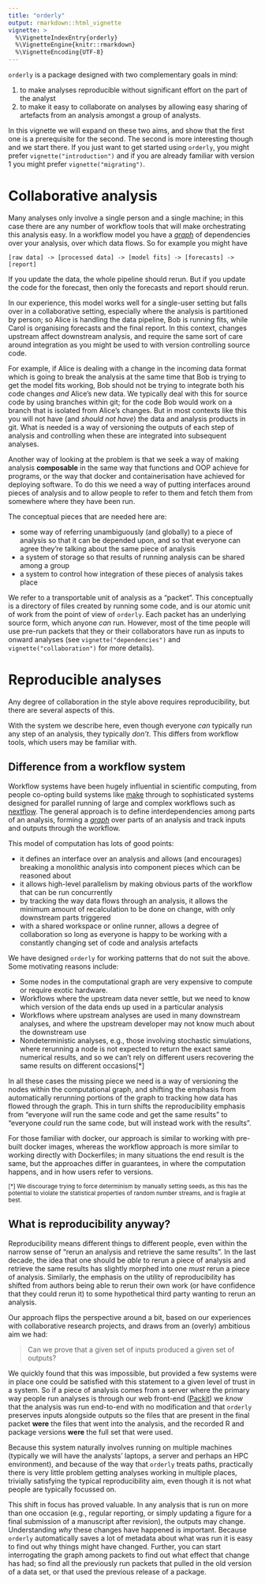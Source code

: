 ```yaml
---
title: "orderly"
output: rmarkdown::html_vignette
vignette: >
  %\VignetteIndexEntry{orderly}
  %\VignetteEngine{knitr::rmarkdown}
  %\VignetteEncoding{UTF-8}
---
```


`orderly` is a package designed with two complementary goals in mind:

1. to make analyses reproducible without significant effort on the part of the analyst
2. to make it easy to collaborate on analyses by allowing easy sharing of artefacts from an analysis amongst a group of analysts.

In this vignette we will expand on these two aims, and show that the first one is a prerequisite for the second. The second is more interesting though and we start there. If you just want to get started using `orderly`, you might prefer `vignette("introduction")` and if you are already familiar with version 1 you might prefer `vignette("migrating")`.

# Collaborative analysis

Many analyses only involve a single person and a single machine; in this case there are any number of workflow tools that will make orchestrating this analysis easy.  In a workflow model you have a [_graph_](https://en.wikipedia.org/wiki/Directed_acyclic_graph) of dependencies over your analysis, over which data flows. So for example you might have 

```
[raw data] -> [processed data] -> [model fits] -> [forecasts] -> [report]
```

If you update the data, the whole pipeline should rerun.  But if you update the code for the forecast, then only the forecasts and report should rerun.

In our experience, this model works well for a single-user setting but falls over in a collaborative setting, especially where the analysis is partitioned by person; so Alice is handling the data pipeline, Bob is running fits, while Carol is organising forecasts and the final report.  In this context, changes upstream affect downstream analysis, and require the same sort of care around integration as you might be used to with version controlling source code.

For example, if Alice is dealing with a change in the incoming data format which is going to break the analysis at the same time that Bob is trying to get the model fits working, Bob should not be trying to integrate both his code changes *and* Alice's new data. We typically deal with this for source code by using branches within git; for the code Bob would work on a branch that is isolated from Alice's changes.  But in most contexts like this you will not have (and _should not have_) the data and analysis products in git.  What is needed is a way of versioning the outputs of each step of analysis and controlling when these are integrated into subsequent analyses.

Another way of looking at the problem is that we seek a way of making analysis **composable** in the same way that functions and OOP achieve for programs, or the way that docker and containerisation have achieved for deploying software.  To do this we need a way of putting interfaces around pieces of analysis and to allow people to refer to them and fetch them from somewhere where they have been run.

The conceptual pieces that are needed here are:

* some way of referring unambiguously (and globally) to a piece of analysis so that it can be depended upon, and so that everyone can agree they're talking about the same piece of analysis
* a system of storage so that results of running analysis can be shared among a group
* a system to control how integration of these pieces of analysis takes place

We refer to a transportable unit of analysis as a "packet". This conceptually is a directory of files created by running some code, and is our atomic unit of work from the point of view of `orderly`.  Each packet has an underlying source form, which anyone *can* run. However, most of the time people will use pre-run packets that they or their collaborators have run as inputs to onward analyses (see `vignette("dependencies")` and `vignette("collaboration")` for more details).

# Reproducible analyses

Any degree of collaboration in the style above requires reproducibility, but there are several aspects of this.

With the system we describe here, even though everyone *can* typically run any step of an analysis, they typically *don't*. This differs from workflow tools, which users may be familiar with.

## Difference from a workflow system

Workflow systems have been hugely influential in scientific computing, from people co-opting build systems like [make](https://en.wikipedia.org/wiki/Make_(software)) through to sophisticated systems designed for parallel running of large and complex workflows such as [nextflow](https://www.nextflow.io/). The general approach is to define interdependencies among parts of an analysis, forming a [_graph_](https://en.wikipedia.org/wiki/Directed_acyclic_graph) over parts of an analysis and track inputs and outputs through the workflow. 

This model of computation has lots of good points:

* it defines an interface over an analysis and allows (and encourages) breaking a monolithic analysis into component pieces which can be reasoned about
* it allows high-level parallelism by making obvious parts of the workflow that can be run concurrently
* by tracking the way data flows through an analysis, it allows the minimum amount of recalculation to be done on change, with only downstream parts triggered
* with a shared workspace or online runner, allows a degree of collaboration so long as everyone is happy to be working with a constantly changing set of code and analysis artefacts

We have designed `orderly` for working patterns that do not suit the above. Some motivating reasons include:

* Some nodes in the computational graph are very expensive to compute or require exotic hardware.
* Workflows where the upstream data never settle, but we need to know which version of the data ends up used in a particular analysis
* Workflows where upstream analyses are used in many downstream analyses, and where the upstream developer may not know much about the downstream use
* Nondeterministic analyses, e.g., those involving stochastic simulations, where rerunning a node is not expected to return the exact same numerical results, and so we can't rely on different users recovering the same results on different occasions[*]

In all these cases the missing piece we need is a way of versioning the nodes within the computational graph, and shifting the emphasis from automatically rerunning portions of the graph to tracking how data has flowed through the graph.  This in turn shifts the reproducibility emphasis from "everyone _will_ run the same code and get the same results" to "everyone _could_ run the same code, but will instead work with the results".

For those familiar with docker, our approach is similar to working with pre-built docker images, whereas the workflow approach is more similar to working directly with Dockerfiles; in many situations the end result is the same, but the approaches differ in guarantees, in where the computation happens, and in how users refer to versions.

<small>
[*] We discourage trying to force determinism by manually setting seeds, as this has the potential to violate the statistical properties of random number streams, and is fragile at best.
</small>

## What is reproducibility anyway?

Reproducibility means different things to different people, even within the narrow sense of "rerun an analysis and retrieve the same results".  In the last decade, the idea that one should be *able* to rerun a piece of analysis and retrieve the same results has slightly morphed into one *must* rerun a piece of analysis.  Similarly, the emphasis on the utility of reproducibility has shifted from authors being able to rerun their own work (or have confidence that they could rerun it) to some hypothetical third party wanting to rerun an analysis.

Our approach flips the perspective around a bit, based on our experiences with collaborative research projects, and draws from an (overly) ambitious aim we had:

> Can we prove that a given set of inputs produced a given set of outputs?

We quickly found that this was impossible, but provided a few systems were in place one could be satisfied with this statement to a given level of trust in a system. So if a piece of analysis comes from a server where the primary way people run analyses is through our web front-end ([Packit](https://github.com/mrc-ide/packit)) we *know* that the analysis was run end-to-end with no modification and that `orderly` preserves inputs alongside outputs so the files that are present in the final packet **were** the files that went into the analysis, and the recorded R and package versions **were** the full set that were used.

Because this system naturally involves running on multiple machines (typically we will have the analysts' laptops, a server and perhaps an HPC environment), and because of the way that `orderly` treats paths, practically there is very little problem getting analyses working in multiple places, trivially satisfying the typical reproducibility aim, even though it is not what people are typically focussed on.

This shift in focus has proved valuable. In any analysis that is run on more than one occasion (e.g., regular reporting, or simply updating a figure for a final submission of a manuscript after revision), the outputs may change. Understanding *why* these changes have happened is important. Because `orderly` automatically saves a lot of metadata about what was run it is easy to find out why things might have changed.  Further, you can start interrogating the graph among packets to find out what effect that change has had; so find all the previously run packets that pulled in the old version of a data set, or that used the previous release of a package.
